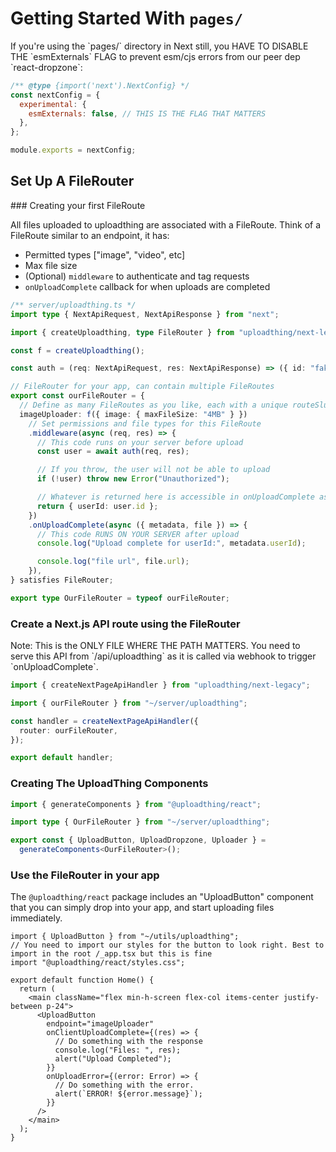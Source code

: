 
# Getting Started With `pages/`

<Callout type="warning">
  If you're using the `pages/` directory in Next still, you HAVE TO DISABLE THE `esmExternals` FLAG to prevent esm/cjs errors from our peer dep `react-dropzone`:

```js filename="next.config.js"
/** @type {import('next').NextConfig} */
const nextConfig = {
  experimental: {
    esmExternals: false, // THIS IS THE FLAG THAT MATTERS
  },
};

module.exports = nextConfig;
```

</Callout>

## Set Up A FileRouter

<Steps>
### Creating your first FileRoute

All files uploaded to uploadthing are associated with a FileRoute. Think of a
FileRoute similar to an endpoint, it has:

- Permitted types ["image", "video", etc]
- Max file size
- (Optional) `middleware` to authenticate and tag requests
- `onUploadComplete` callback for when uploads are completed

```ts copy
/** server/uploadthing.ts */
import type { NextApiRequest, NextApiResponse } from "next";

import { createUploadthing, type FileRouter } from "uploadthing/next-legacy";

const f = createUploadthing();

const auth = (req: NextApiRequest, res: NextApiResponse) => ({ id: "fakeId" }); // Fake auth function

// FileRouter for your app, can contain multiple FileRoutes
export const ourFileRouter = {
  // Define as many FileRoutes as you like, each with a unique routeSlug
  imageUploader: f({ image: { maxFileSize: "4MB" } })
    // Set permissions and file types for this FileRoute
    .middleware(async (req, res) => {
      // This code runs on your server before upload
      const user = await auth(req, res);

      // If you throw, the user will not be able to upload
      if (!user) throw new Error("Unauthorized");

      // Whatever is returned here is accessible in onUploadComplete as `metadata`
      return { userId: user.id };
    })
    .onUploadComplete(async ({ metadata, file }) => {
      // This code RUNS ON YOUR SERVER after upload
      console.log("Upload complete for userId:", metadata.userId);

      console.log("file url", file.url);
    }),
} satisfies FileRouter;

export type OurFileRouter = typeof ourFileRouter;
```

### Create a Next.js API route using the FileRouter

<Callout type="warning">
  Note: This is the ONLY FILE WHERE THE PATH MATTERS. You need to serve this API
  from `/api/uploadthing` as it is called via webhook to trigger
  `onUploadComplete`.
</Callout>

```ts copy filename="pages/api/uploadthing.ts"
import { createNextPageApiHandler } from "uploadthing/next-legacy";

import { ourFileRouter } from "~/server/uploadthing";

const handler = createNextPageApiHandler({
  router: ourFileRouter,
});

export default handler;
```

### Creating The UploadThing Components

```ts copy filename="src/utils/uploadthing.ts"
import { generateComponents } from "@uploadthing/react";

import type { OurFileRouter } from "~/server/uploadthing";

export const { UploadButton, UploadDropzone, Uploader } =
  generateComponents<OurFileRouter>();
```

### Use the FileRouter in your app

The `@uploadthing/react` package includes an "UploadButton" component that you
can simply drop into your app, and start uploading files immediately.

```tsx copy
import { UploadButton } from "~/utils/uploadthing";
// You need to import our styles for the button to look right. Best to import in the root /_app.tsx but this is fine
import "@uploadthing/react/styles.css";

export default function Home() {
  return (
    <main className="flex min-h-screen flex-col items-center justify-between p-24">
      <UploadButton
        endpoint="imageUploader"
        onClientUploadComplete={(res) => {
          // Do something with the response
          console.log("Files: ", res);
          alert("Upload Completed");
        }}
        onUploadError={(error: Error) => {
          // Do something with the error.
          alert(`ERROR! ${error.message}`);
        }}
      />
    </main>
  );
}
```

</Steps>
